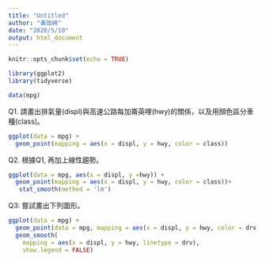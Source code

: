 ```yaml
---
title: "Untitled"
author: "黃珈綺"
date: "2020/5/10"
output: html_document
---
```

```r
knitr::opts_chunk$set(echo = TRUE)
```


```r
library(ggplot2)
library(tidyverse)
```

```r
data(mpg)
```


Q1. 請畫出排氣量(displ)與高速公路每加崙英哩(hwy)的關係，以及用顏色區分車種(class)。

```r
ggplot(data = mpg) +
  geom_point(mapping = aes(x = displ, y = hwy, color = class))

```

Q2. 根據Q1, 再加上線性趨勢。
```r
ggplot(data = mpg, aes(x = displ, y =hwy)) +
  geom_point(mapping = aes(x = displ, y = hwy, color = class))+
   stat_smooth(method = 'lm')
```

Q3: 嘗試畫出下列圖形。
```r
ggplot(data = mpg) +
  geom_point(data = mpg, mapping = aes(x = displ, y = hwy, color = drv)) +
  geom_smooth(
    mapping = aes(x = displ, y = hwy, linetype = drv),
    show.legend = FALSE)
```

